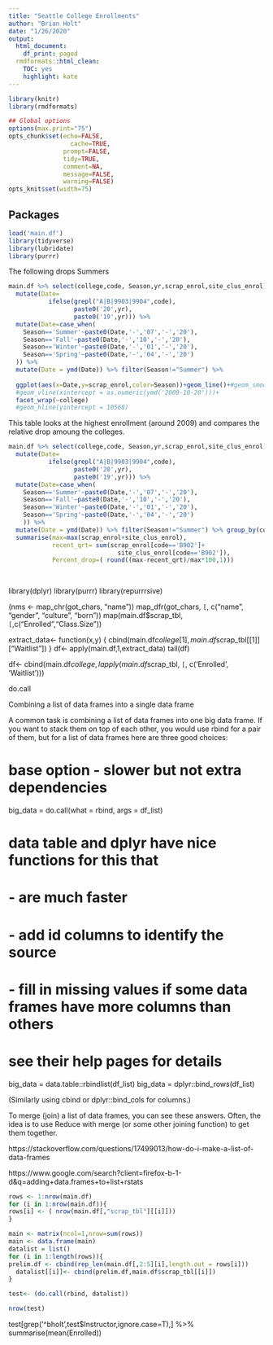 ```yaml
---
title: "Seattle College Enrollments"
author: "Brian Holt"
date: "1/26/2020"
output:
  html_document:
    df_print: paged
  rmdformats::html_clean:
    TOC: yes
    highlight: kate
---
```


```r
library(knitr)
library(rmdformats)

## Global options
options(max.print="75")
opts_chunk$set(echo=FALSE,
	             cache=TRUE,
               prompt=FALSE,
               tidy=TRUE,
               comment=NA,
               message=FALSE,
               warning=FALSE)
opts_knit$set(width=75)
```

## Packages

```r
load('main.df')
library(tidyverse)
library(lubridate)
library(purrr)
```

The following drops Summers

```r
main.df %>% select(college,code, Season,yr,scrap_enrol,site_clus_enrol) %>% 
  mutate(Date=
           ifelse(grepl("A|B|9903|9904",code),
                  paste0('20',yr),
                  paste0('19',yr))) %>% 
  mutate(Date=case_when(
    Season=='Summer'~paste0(Date,'-','07','-','20'),
    Season=='Fall'~paste0(Date,'-','10','-','20'),
    Season=='Winter'~paste0(Date,'-','01','-','20'),
    Season=='Spring'~paste0(Date,'-','04','-','20')
  )) %>% 
  mutate(Date = ymd(Date)) %>% filter(Season!="Summer") %>% 
  
  ggplot(aes(x=Date,y=scrap_enrol,color=Season))+geom_line()+#geom_smooth(method="loess")+
  #geom_vline(xintercept = as.numeric(ymd('2009-10-20')))+
  facet_wrap(~college)
  #geom_hline(yintercept = 10568)
```

This table looks at the highest enrollment (around 2009) and compares the relative drop amoung the colleges.
```r
main.df %>% select(college,code, Season,yr,scrap_enrol,site_clus_enrol) %>% 
  mutate(Date=
           ifelse(grepl("A|B|9903|9904",code),
                  paste0('20',yr),
                  paste0('19',yr))) %>% 
  mutate(Date=case_when(
    Season=='Summer'~paste0(Date,'-','07','-','20'),
    Season=='Fall'~paste0(Date,'-','10','-','20'),
    Season=='Winter'~paste0(Date,'-','01','-','20'),
    Season=='Spring'~paste0(Date,'-','04','-','20')
    )) %>% 
  mutate(Date = ymd(Date)) %>% filter(Season!="Summer") %>% group_by(college) %>% 
  summarise(max=max(scrap_enrol+site_clus_enrol),
            recent_qrt= sum(scrap_enrol[code=='B902']+
                              site_clus_enrol[code=='B902']),
            Percent_drop=( round((max-recent_qrt)/max*100,1)))
  
  
```



library(dplyr)
library(purrr)
library(repurrrsive)

(nms <- map_chr(got_chars, "name"))
map_dfr(got_chars, `[`, c("name", "gender", "culture", "born"))
map(main.df$scrap_tbl, `[`,c("Enrolled","Class.Size"))


extract_data<- function(x,y) {
cbind(main.df$college[1],main.df$scrap_tbl[[1]]["Waitlist"])
}
df<- apply(main.df,1,extract_data)
tail(df)


df<- cbind(main.df$college,lapply(main.df$scrap_tbl, `[`, c('Enrolled', 'Waitlist')))

do.call


Combining a list of data frames into a single data frame

A common task is combining a list of data frames into one big data frame. If you want to stack them on top of each other, you would use rbind for a pair of them, but for a list of data frames here are three good choices:

# base option - slower but not extra dependencies
big_data = do.call(what = rbind, args = df_list)

# data table and dplyr have nice functions for this that
#  - are much faster
#  - add id columns to identify the source
#  - fill in missing values if some data frames have more columns than others
# see their help pages for details
big_data = data.table::rbindlist(df_list)
big_data = dplyr::bind_rows(df_list)

(Similarly using cbind or dplyr::bind_cols for columns.)

To merge (join) a list of data frames, you can see these answers. Often, the idea is to use Reduce with merge (or some other joining function) to get them together.

https://stackoverflow.com/questions/17499013/how-do-i-make-a-list-of-data-frames

https://www.google.com/search?client=firefox-b-1-d&q=adding+data.frames+to+list+rstats




```r
rows <- 1:nrow(main.df)
for (i in 1:nrow(main.df)){
rows[i] <- ( nrow(main.df[,"scrap_tbl"][[i]]))
}

main <- matrix(ncol=1,nrow=sum(rows))
main <- data.frame(main)
datalist = list()
for (i in 1:length(rows)){
prelim.df <- cbind(rep_len(main.df[,2:5][i],length.out = rows[i]))
  datalist[[i]]<- cbind(prelim.df,main.df$scrap_tbl[[i]])
}

test<- (do.call(rbind, datalist))

nrow(test)
```
test[grep('^bholt',test$Instructor,ignore.case=T),] %>% summarise(mean(Enrolled))
  
  
  